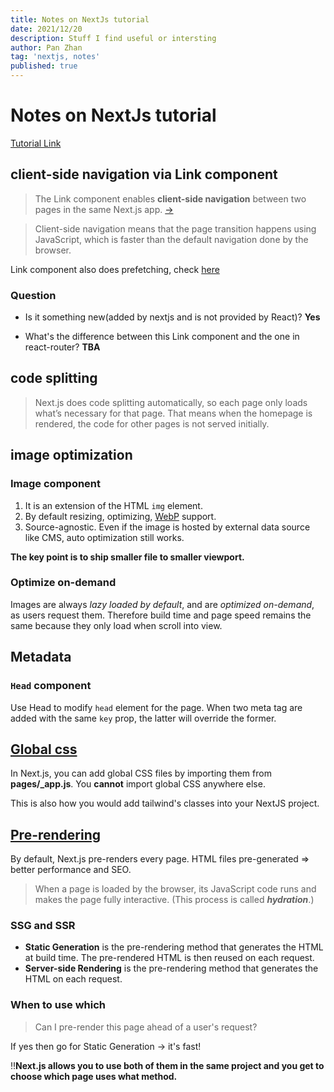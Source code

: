 ```yaml
---
title: Notes on NextJs tutorial
date: 2021/12/20
description: Stuff I find useful or intersting
author: Pan Zhan
tag: 'nextjs, notes'
published: true
---
```


# Notes on NextJs tutorial
[Tutorial Link](https://nextjs.org/learn/basics/create-nextjs-app)

## client-side navigation via Link component
> The Link component enables **client-side navigation** between two pages in the same Next.js app. [→](https://nextjs.org/learn/basics/navigate-between-pages/client-side#:~:text=The%20Link%20component%20enables%20client%2Dside%20navigation%20between%20two%20pages%20in%20the%20same%20Next.js%20app.)

> Client-side navigation means that the page transition happens using JavaScript, which is faster than the default navigation done by the browser.

Link component also does prefetching, check [here](https://nextjs.org/docs/api-reference/next/link)

### Question
- Is it something new(added by nextjs and is not provided by React)?
**Yes**

- What's the difference between this Link component and the one in react-router?
**TBA**

## code splitting
> Next.js does code splitting automatically, so each page only loads what’s necessary for that page. That means when the homepage is rendered, the code for other pages is not served initially.

## image optimization
### Image component
1. It is an extension of the HTML `img` element.
2. By default resizing, optimizing, [WebP](https://developer.mozilla.org/en-US/docs/Web/Media/Formats/Image_types#webp_image) support.
3. Source-agnostic. Even if the image is hosted by external data source like CMS, auto optimization still works.

**The key point is to ship smaller file to smaller viewport.**

### Optimize on-demand
Images are always _lazy loaded by default_, and are _optimized on-demand_, as users request them. Therefore build time and page speed remains the same because they only load when scroll into view.

## Metadata
### `Head` component
Use Head to modify `head` element for the page.
When two meta tag are added with the same `key` prop, the latter will override the former.

## [Global css](https://nextjs.org/learn/basics/assets-metadata-css/global-styles)
In Next.js, you can add global CSS files by importing them from **pages/_app.js**. You **cannot** import global CSS anywhere else.

This is also how you would add tailwind's classes into your NextJS project.

## [Pre-rendering](https://nextjs.org/learn/basics/data-fetching/pre-rendering)
By default, Next.js pre-renders every page. HTML files pre-generated => better performance and SEO.

> When a page is loaded by the browser, its JavaScript code runs and makes the page fully interactive. (This process is called **_hydration_**.)

### SSG and SSR
- **Static Generation** is the pre-rendering method that generates the HTML at build time. The pre-rendered HTML is then reused on each request.
- **Server-side Rendering** is the pre-rendering method that generates the HTML on each request.

### When to use which
> Can I pre-render this page ahead of a user's request?

If yes then go for Static Generation -> it's fast!

‼️**Next.js allows you to use both of them in the same project and you get to choose which page uses what method.**
